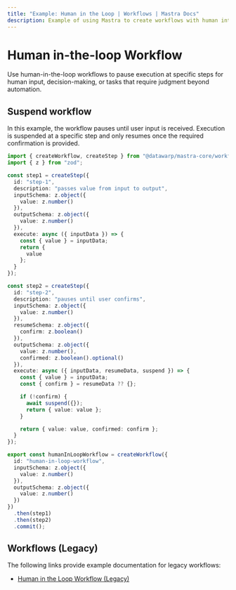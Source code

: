 ```yaml
---
title: "Example: Human in the Loop | Workflows | Mastra Docs"
description: Example of using Mastra to create workflows with human intervention points.
---
```


# Human in-the-loop Workflow

Use human-in-the-loop workflows to pause execution at specific steps for human input, decision-making, or tasks that require judgment beyond automation.

## Suspend workflow

In this example, the workflow pauses until user input is received. Execution is suspended at a specific step and only resumes once the required confirmation is provided.

```typescript filename="src/mastra/workflows/example-human-in-loop.ts" showLineNumbers copy
import { createWorkflow, createStep } from "@datawarp/mastra-core/workflows";
import { z } from "zod";

const step1 = createStep({
  id: "step-1",
  description: "passes value from input to output",
  inputSchema: z.object({
    value: z.number()
  }),
  outputSchema: z.object({
    value: z.number()
  }),
  execute: async ({ inputData }) => {
    const { value } = inputData;
    return {
      value
    };
  }
});

const step2 = createStep({
  id: "step-2",
  description: "pauses until user confirms",
  inputSchema: z.object({
    value: z.number()
  }),
  resumeSchema: z.object({
    confirm: z.boolean()
  }),
  outputSchema: z.object({
    value: z.number(),
    confirmed: z.boolean().optional()
  }),
  execute: async ({ inputData, resumeData, suspend }) => {
    const { value } = inputData;
    const { confirm } = resumeData ?? {};

    if (!confirm) {
      await suspend({});
      return { value: value };
    }

    return { value: value, confirmed: confirm };
  }
});

export const humanInLoopWorkflow = createWorkflow({
  id: "human-in-loop-workflow",
  inputSchema: z.object({
    value: z.number()
  }),
  outputSchema: z.object({
    value: z.number()
  })
})
  .then(step1)
  .then(step2)
  .commit();
```

## Workflows (Legacy)

The following links provide example documentation for legacy workflows:

- [Human in the Loop Workflow (Legacy)](/examples/workflows_legacy/human-in-the-loop)

